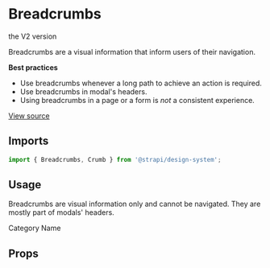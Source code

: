 


<Meta title="Design System/Components/Breadcrumbs" component={Breadcrumbs} />

# Breadcrumbs

<DeprecationNotice href="/?path=/docs/design-system-components-v2-breadcrumbs--base">the V2 version</DeprecationNotice>

Breadcrumbs are a visual information that inform users of their navigation.

**Best practices**

- Use breadcrumbs whenever a long path to achieve an action is required.
- Use breadcrumbs in modal's headers.
- Using breadcrumbs in a page or a form is _not_ a consistent experience.

[View source](https://github.com/strapi/design-system/tree/main/packages/strapi-design-system/src/Breadcrumbs)

## Imports

```js
import { Breadcrumbs, Crumb } from '@strapi/design-system';
```

## Usage

Breadcrumbs are visual information only and cannot be navigated. They are mostly part of modals' headers.

<Canvas>
  <Story name="base">
    <Stack horizontal spacing={3}>
      <CollectionType />
      <Breadcrumbs label="Category model, name field">
        <Crumb>Category</Crumb>
        <Crumb>Name</Crumb>
      </Breadcrumbs>
    </Stack>
  </Story>
</Canvas>

## Props

<ArgsTable of={Breadcrumbs} />
